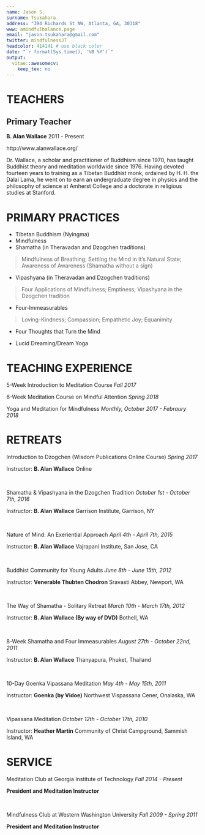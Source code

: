 ```yaml
---
name: Jason S.
surname: Tsukahara
address: "394 Richards St NW, Atlanta, GA, 30318"
www: amindfulbalance.page
email: "jason.tsukahara@gmail.com"
twitter: mindfulnessJT
headcolor: 414141 # use black color
date: "`r format(Sys.time(), '%B %Y')`"
output: 
  vitae::awesomecv:
    keep_tex: no
---
```


# TEACHERS

## Primary Teacher

**B. Alan Wallace** \hfill 2011 - Present

http://www.alanwallace.org/

Dr. Wallace, a scholar and practitioner of Buddhism since 1970, has taught Buddhist theory and meditation worldwide since 1976. Having devoted fourteen years to training as a Tibetan Buddhist monk, ordained by H. H. the Dalai Lama, he went on to earn an undergraduate degree in physics and the philosophy of science at Amherst College and a doctorate in religious studies at Stanford.

# PRIMARY PRACTICES

- Tibetan Buddhism (Nyingma)
- Mindfulness
- Shamatha (in Theravadan and Dzogchen traditions)

> Mindfulness of Breathing; Settling the Mind in It's Natural State; Awareness of Awareness (Shamatha without a sign)

- Vipashyana (in Theravadan and Dzogchen traditions)

> Four Applications of Mindfulness; Emptiness; Vipashyana in the Dzogchen tradition

- Four-Immeasurables

> Loving-Kindness; Compassion; Empathetic Joy; Equanimity

- Four Thoughts that Turn the Mind

- Lucid Dreaming/Dream Yoga

# TEACHING EXPERIENCE

5-Week Introduction to Meditation Course \hfill _Fall 2017_

6-Week Meditation Course on Mindful Attention \hfill _Spring 2018_

Yoga and Meditation for Mindfulness \hfill _Monthly, October 2017 - Febraury 2018_

# RETREATS

Introduction to Dzogchen (Wisdom Publications Online Course) \hfill _Spring 2017_

Instructor: **B. Alan Wallace** \hfill Online

&nbsp;

Shamatha & Vipashyana in the Dzogchen Tradition \hfill _October 1st - October 7th, 2016_

Instructor: **B. Alan Wallace** \hfill Garrison Institute, Garrison, NY

&nbsp;

Nature of Mind: An Exeriential Approach \hfill _April 4th - April 7th, 2015_

Instructor: **B. Alan Wallace** \hfill Vajrapani Institute, San Jose, CA

&nbsp;

Buddhist Community for Young Adults \hfill _June 8th - June 15th, 2012_

Instructor: **Venerable Thubten Chodron** \hfill Sravasti Abbey, Newport, WA

&nbsp;

The Way of Shamatha - Solitary Retreat \hfill _March 10th - March 17th, 2012_

Instructor: **B. Alan Wallace (By way of DVD)** \hfill Bothell, WA

&nbsp;

8-Week Shamatha and Four Immeasurables \hfill _August 27th - October 22nd, 2011_

Instructor: **B. Alan Wallace** \hfill Thanyapura, Phuket, Thailand

&nbsp;

10-Day Goenka Vipassana Meditation \hfill _May 4th - May 15th, 2011_

Instructor: **Goenka (by Vidoe)** \hfill Northwest Vispassana Cener, Onalaska, WA

&nbsp;

Vipassana Meditation \hfill _October 12th - October 17th, 2010_

Instructor: **Heather Martin** \hfill Community of Christ Campground, Sammish Island, WA


# SERVICE

Meditation Club at Georgia Institute of Technology \hfill _Fall 2014 - Present_

**President and Meditation Instructor**

&nbsp;

Mindfulness Club at Western Washington University \hfill _Fall 2009 - Spring 2011_

**President and Meditation Instructor**

